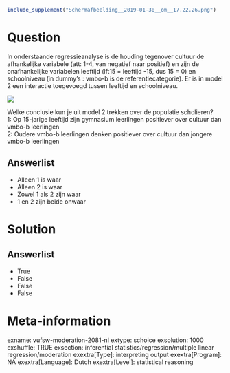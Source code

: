 ```r
include_supplement("Schermafbeelding__2019-01-30__om__17.22.26.png")
```

Question
========
In onderstaande regressieanalyse is de houding tegenover cultuur de
afhankelijke variabele (att: 1-4, van negatief naar positief) en zijn de
onafhankelijke variabelen leeftijd (lft15 = leeftijd -15, dus 15 = 0) en
schoolniveau (in dummy’s : vmbo-b is de referentiecategorie). Er is in
model 2 een interactie toegevoegd tussen leeftijd en schoolniveau.  
  
![](Schermafbeelding__2019-01-30__om__17.22.26.png)
  
Welke conclusie kun je uit model 2 trekken over de populatie
scholieren?  
1: Op 15-jarige leeftijd zijn gymnasium leerlingen positiever over
cultuur dan vmbo-b leerlingen  
2: Oudere vmbo-b leerlingen denken positiever over cultuur dan jongere
vmbo-b leerlingen

Answerlist
----------
* Alleen 1 is waar
* Alleen 2 is waar
* Zowel 1 als 2 zijn waar
* 1 en 2 zijn beide onwaar

Solution
========










Answerlist
----------
* True
* False
* False
* False

Meta-information
================
exname: vufsw-moderation-2081-nl
extype: schoice
exsolution: 1000
exshuffle: TRUE
exsection: inferential statistics/regression/multiple linear regression/moderation
exextra[Type]: interpreting output
exextra[Program]: NA
exextra[Language]: Dutch
exextra[Level]: statistical reasoning

